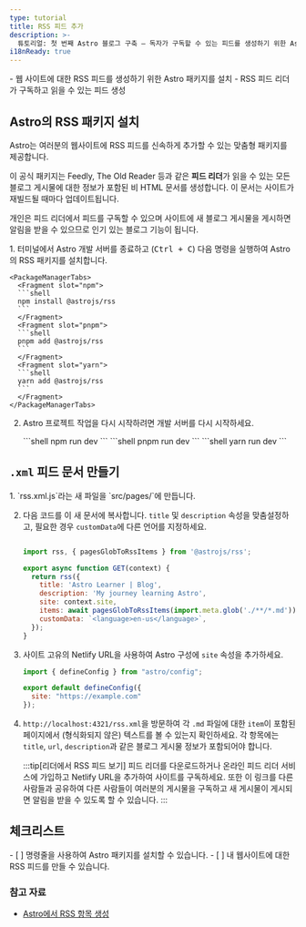 ```yaml
---
type: tutorial
title: RSS 피드 추가
description: >-
  튜토리얼: 첫 번째 Astro 블로그 구축 — 독자가 구독할 수 있는 피드를 생성하기 위한 Astro의 공식 패키지를 설치하세요.
i18nReady: true
---
```



<PreCheck>
  - 웹 사이트에 대한 RSS 피드를 생성하기 위한 Astro 패키지를 설치
  - RSS 피드 리더가 구독하고 읽을 수 있는 피드 생성
</PreCheck>

## Astro의 RSS 패키지 설치

Astro는 여러분의 웹사이트에 RSS 피드를 신속하게 추가할 수 있는 맞춤형 패키지를 제공합니다.

이 공식 패키지는 Feedly, The Old Reader 등과 같은 **피드 리더**가 읽을 수 있는 모든 블로그 게시물에 대한 정보가 포함된 비 HTML 문서를 생성합니다. 이 문서는 사이트가 재빌드될 때마다 업데이트됩니다.

개인은 피드 리더에서 피드를 구독할 수 있으며 사이트에 새 블로그 게시물을 게시하면 알림을 받을 수 있으므로 인기 있는 블로그 기능이 됩니다.

<Steps>
1. 터미널에서 Astro 개발 서버를 종료하고 (<kbd>Ctrl + C</kbd>) 다음 명령을 실행하여 Astro의 RSS 패키지를 설치합니다.

    <PackageManagerTabs>
      <Fragment slot="npm">
      ```shell
      npm install @astrojs/rss
      ```
      </Fragment>
      <Fragment slot="pnpm">
      ```shell
      pnpm add @astrojs/rss
      ```
      </Fragment>
      <Fragment slot="yarn">
      ```shell
      yarn add @astrojs/rss
      ```
      </Fragment>
    </PackageManagerTabs>

2. Astro 프로젝트 작업을 다시 시작하려면 개발 서버를 다시 시작하세요.

    <PackageManagerTabs>
      <Fragment slot="npm">
      ```shell
      npm run dev
      ```
      </Fragment>
      <Fragment slot="pnpm">
      ```shell
      pnpm run dev
      ```
      </Fragment>
      <Fragment slot="yarn">
      ```shell
      yarn run dev
      ```
      </Fragment>
    </PackageManagerTabs>
</Steps>

## `.xml` 피드 문서 만들기

<Steps>
1. `rss.xml.js`라는 새 파일을 `src/pages/`에 만듭니다.

2. 다음 코드를 이 새 문서에 복사합니다. `title` 및 `description` 속성을 맞춤설정하고, 필요한 경우 `customData`에 다른 언어를 지정하세요.

    ```js title="src/pages/rss.xml.js"

    import rss, { pagesGlobToRssItems } from '@astrojs/rss';

    export async function GET(context) {
      return rss({
        title: 'Astro Learner | Blog',
        description: 'My journey learning Astro',
        site: context.site,
        items: await pagesGlobToRssItems(import.meta.glob('./**/*.md')),
        customData: `<language>en-us</language>`,
      });
    }
    ```

3. 사이트 고유의 Netlify URL을 사용하여 Astro 구성에 `site` 속성을 추가하세요.

    ```js title="astro.config.mjs" ins={4}
    import { defineConfig } from "astro/config";

    export default defineConfig({
      site: "https://example.com"
    });
    ```

4. `http://localhost:4321/rss.xml`을 방문하여 각 `.md` 파일에 대한 `item`이 포함된 페이지에서 (형식화되지 않은) 텍스트를 볼 수 있는지 확인하세요. 각 항목에는 `title`, `url`, `description`과 같은 블로그 게시물 정보가 포함되어야 합니다.

    :::tip[리더에서 RSS 피드 보기]
    피드 리더를 다운로드하거나 온라인 피드 리더 서비스에 가입하고 Netlify URL을 추가하여 사이트를 구독하세요. 또한 이 링크를 다른 사람들과 공유하여 다른 사람들이 여러분의 게시물을 구독하고 새 게시물이 게시되면 알림을 받을 수 있도록 할 수 있습니다.
    :::

</Steps>

<Box icon="check-list">

## 체크리스트

<Checklist>
- [ ] 명령줄을 사용하여 Astro 패키지를 설치할 수 있습니다.
- [ ] 내 웹사이트에 대한 RSS 피드를 만들 수 있습니다.
</Checklist>
</Box>

### 참고 자료

- [Astro에서 RSS 항목 생성](/ko/recipes/rss/#glob-imports-사용하기)
